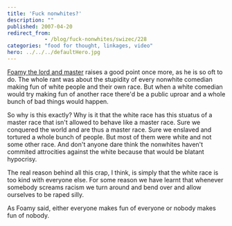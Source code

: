 ```yaml
---
title: 'Fuck nonwhites?'
description: ""
published: 2007-04-20
redirect_from: 
            - /blog/fuck-nonwhites/swizec/228
categories: "food for thought, linkages, video"
hero: ../../../defaultHero.jpg
---
```


[Foamy the lord and master](http://www.illwillpress.com/comm2.html) raises a good point once more, as he is so oft to do. The whole rant was about the stupidity of every nonwhite comedian making fun of white people and their own race. But when a white comedian would try making fun of another race there'd be a public uproar and a whole bunch of bad things would happen.

So why is this exactly? Why is it that the white race has this stuatus of a master race that isn't allowed to behave like a master race. Sure we conquered the world and are thus a master race. Sure we enslaved and tortured a whole bunch of people. But most of them were white and not some other race. And don't anyone dare think the nonwhites haven't commited attrocities against the white because that would be blatant hypocrisy.

The real reason behind all this crap, I think, is simply that the white race is too kind with everyone else. For some reason we have learnt that whenever somebody screams racism we turn around and bend over and allow ourselves to be raped silly.

As Foamy said, either everyone makes fun of everyone or nobody makes fun of nobody.
